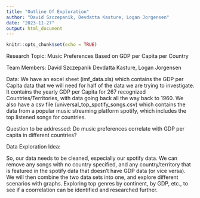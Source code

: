 ```yaml
---
title: "Outline Of Exploration"
author: "David Szczepanik, Devdatta Kasture, Logan Jorgensen"
date: "2023-11-27"
output: html_document
---
```


```r
knitr::opts_chunk$set(echo = TRUE)
```

Research Topic: Music Preferences Based on GDP per Capita per Country

Team Members: David Szczepanik Devdatta Kasture, Logan Jorgensen

Data: We have an excel sheet (imf_data.xls) which contains the GDP per Capita data that we will need for half of the data we are trying to investigate. It contains the yearly GDP per Capita for 267 recognized Countries/Territories, with data going back all the way back to 1960. We also have a csv file (universal_top_spotify_songs.csv) which contains the data from a popular music streaming platform spotify, which includes the top listened songs for countries. 

Question to be addressed: Do music preferences correlate with GDP per capita in different countries?

Data Exploration Idea: 

So, our data needs to be cleaned, especially our spotify data. We can remove any songs with no country specified, and any country/territory that is featured in the spotify data that doesn't have GDP data (or vice versa). We will then combine the two data sets into one, and explore different scenarios with graphs. Exploring top genres by continent, by GDP, etc., to see if a coorrelation can be identified and researched further.
